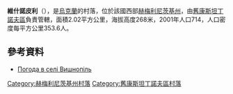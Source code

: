{{coord|49|51|55|N|27|35|15|E|scale:100000|display=title}}

'''維什諾皮利'''（{{lang-uk|Вишнопіль}}），是[[烏克蘭|烏克蘭]]的村落，位於該國西部[[赫梅利尼茨基州|赫梅利尼茨基州]]，由[[舊康斯坦丁諾夫區|舊康斯坦丁諾夫區]]負責管轄，面積2.02平方公里，海拔高度268米，2001年人口714，人口密度每平方公里353.6人。

==參考資料==
* [http://weather.in.ua/ua/hmel'nickaja/3825 Погода в селі Вишнопіль] {{Wayback|url=http://weather.in.ua/ua/hmel'nickaja/3825 |date=20170621124134 }}

{{DEFAULTSORT:Вишнопіль}}
[[Category:赫梅利尼茨基州村落|Category:赫梅利尼茨基州村落]]
[[Category:舊康斯坦丁諾夫區村落|Category:舊康斯坦丁諾夫區村落]]


{{Khmelnytskyi-geo-stub}}